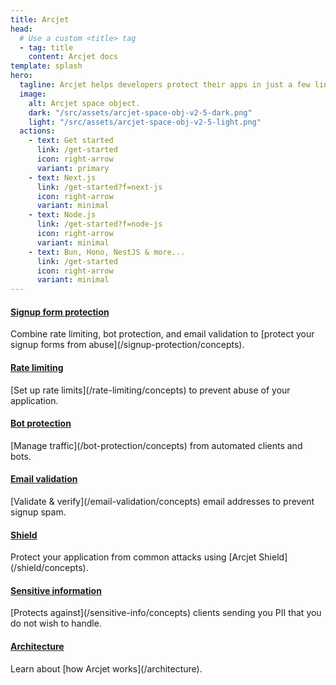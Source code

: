 ```yaml
---
title: Arcjet
head:
  # Use a custom <title> tag
  - tag: title
    content: Arcjet docs
template: splash
hero:
  tagline: Arcjet helps developers protect their apps in just a few lines of code. Bot detection. Rate limiting. Email validation. Attack protection. Data redaction. A developer-first approach to security.
  image:
    alt: Arcjet space object.
    dark: "/src/assets/arcjet-space-obj-v2-5-dark.png"
    light: "/src/assets/arcjet-space-obj-v2-5-light.png"
  actions:
    - text: Get started
      link: /get-started
      icon: right-arrow
      variant: primary
    - text: Next.js
      link: /get-started?f=next-js
      icon: right-arrow
      variant: minimal
    - text: Node.js
      link: /get-started?f=node-js
      icon: right-arrow
      variant: minimal
    - text: Bun, Hono, NestJS & more...
      link: /get-started
      icon: right-arrow
      variant: minimal
---
```



<CardGrid>
  <Block>
    <a href="/signup-protection/concepts">
      <h4>Signup form protection</h4>
    </a>
    Combine rate limiting, bot protection, and email validation to [protect your
    signup forms from abuse](/signup-protection/concepts).
  </Block>
  <Block>
    <a href="/rate-limiting/concepts">
      <h4>Rate limiting</h4>
    </a>
    [Set up rate limits](/rate-limiting/concepts) to prevent abuse of your
    application.
  </Block>
  <Block>
    <a href="/bot-protection/concepts">
      <h4>Bot protection</h4>
    </a>
    [Manage traffic](/bot-protection/concepts) from automated clients and bots.
  </Block>
  <Block>
    <a href="/email-validation/concepts">
      <h4>Email validation</h4>
    </a>
    [Validate & verify](/email-validation/concepts) email addresses to prevent
    signup spam.
  </Block>
  <Block>
    <a href="/shield/concepts">
      <h4>Shield</h4>
    </a>
    Protect your application from common attacks using [Arcjet
    Shield](/shield/concepts).
  </Block>
  <Block>
    <a href="/sensitive-info/concepts">
      <h4>Sensitive information</h4>
    </a>
    [Protects against](/sensitive-info/concepts) clients sending you PII that
    you do not wish to handle.
  </Block>
  <Block>
    <a href="/architecture">
      <h4>Architecture</h4>
    </a>
    Learn about [how Arcjet works](/architecture).
  </Block>
</CardGrid>
